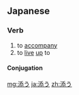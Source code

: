 ==Japanese==
{{ja-kanjitab|そ|yomi=k}}

===Verb===
{{ja-verb|type=1|そ.う}}

# to [[accompany]]
# to [[live]] [[up]] to

====Conjugation====
{{ja-go-u|添|そ|so}}

[[mg:添う]]
[[ja:添う]]
[[zh:添う]]
